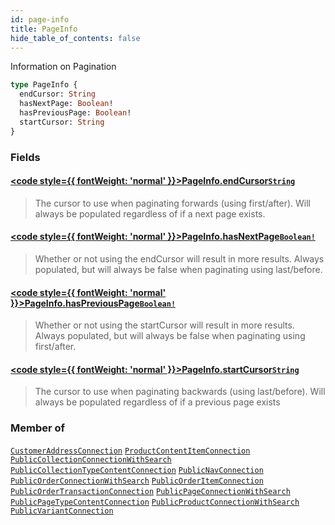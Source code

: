 ```yaml
---
id: page-info
title: PageInfo
hide_table_of_contents: false
---
```








Information on Pagination

```graphql
type PageInfo {
  endCursor: String
  hasNextPage: Boolean!
  hasPreviousPage: Boolean!
  startCursor: String
}
```


### Fields

#### [<code style={{ fontWeight: 'normal' }}>PageInfo.<b>endCursor</b></code>](#)<Bullet />[`String`](/demand/api/graphql-storefront/reference/scalars/string) <Badge class="secondary" text="scalar"/>
> The cursor to use when paginating forwards (using first/after). Will always be
populated regardless of if a next page exists.
> 

#### [<code style={{ fontWeight: 'normal' }}>PageInfo.<b>hasNextPage</b></code>](#)<Bullet />[`Boolean!`](/demand/api/graphql-storefront/reference/scalars/boolean) <Badge class="secondary" text="non-null"/> <Badge class="secondary" text="scalar"/>
> Whether or not using the endCursor will result in more results. Always
populated, but will always be false when paginating using last/before.
> 

#### [<code style={{ fontWeight: 'normal' }}>PageInfo.<b>hasPreviousPage</b></code>](#)<Bullet />[`Boolean!`](/demand/api/graphql-storefront/reference/scalars/boolean) <Badge class="secondary" text="non-null"/> <Badge class="secondary" text="scalar"/>
> Whether or not using the startCursor will result in more results. Always
populated, but will always be false when paginating using first/after.
> 

#### [<code style={{ fontWeight: 'normal' }}>PageInfo.<b>startCursor</b></code>](#)<Bullet />[`String`](/demand/api/graphql-storefront/reference/scalars/string) <Badge class="secondary" text="scalar"/>
> The cursor to use when paginating backwards (using last/before). Will always
be populated regardless of if a previous page exists
> 



### Member of

[`CustomerAddressConnection`](/demand/api/graphql-storefront/reference/objects/customer-address-connection)  <Badge class="secondary" text="object"/><Bullet />[`ProductContentItemConnection`](/demand/api/graphql-storefront/reference/objects/product-content-item-connection)  <Badge class="secondary" text="object"/><Bullet />[`PublicCollectionConnectionWithSearch`](/demand/api/graphql-storefront/reference/objects/public-collection-connection-with-search)  <Badge class="secondary" text="object"/><Bullet />[`PublicCollectionTypeContentConnection`](/demand/api/graphql-storefront/reference/objects/public-collection-type-content-connection)  <Badge class="secondary" text="object"/><Bullet />[`PublicNavConnection`](/demand/api/graphql-storefront/reference/objects/public-nav-connection)  <Badge class="secondary" text="object"/><Bullet />[`PublicOrderConnectionWithSearch`](/demand/api/graphql-storefront/reference/objects/public-order-connection-with-search)  <Badge class="secondary" text="object"/><Bullet />[`PublicOrderItemConnection`](/demand/api/graphql-storefront/reference/objects/public-order-item-connection)  <Badge class="secondary" text="object"/><Bullet />[`PublicOrderTransactionConnection`](/demand/api/graphql-storefront/reference/objects/public-order-transaction-connection)  <Badge class="secondary" text="object"/><Bullet />[`PublicPageConnectionWithSearch`](/demand/api/graphql-storefront/reference/objects/public-page-connection-with-search)  <Badge class="secondary" text="object"/><Bullet />[`PublicPageTypeContentConnection`](/demand/api/graphql-storefront/reference/objects/public-page-type-content-connection)  <Badge class="secondary" text="object"/><Bullet />[`PublicProductConnectionWithSearch`](/demand/api/graphql-storefront/reference/objects/public-product-connection-with-search)  <Badge class="secondary" text="object"/><Bullet />[`PublicVariantConnection`](/demand/api/graphql-storefront/reference/objects/public-variant-connection)  <Badge class="secondary" text="object"/>



